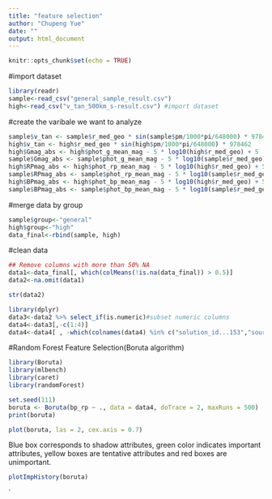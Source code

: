---
title: "feature selection"
author: "Chupeng Yue"
date: ""
output: html_document
---

```{r setup, include=FALSE}
knitr::opts_chunk$set(echo = TRUE)
```
#import dataset
```{r}
library(readr)
sample<-read_csv("general_sample_result.csv")
high<-read_csv("v_tan_500km_s-result.csv") #import dataset
```
#create the varibale we want to analyze
```{r}
sample$v_tan <- sample$r_med_geo * sin(sample$pm/1000*pi/648000) * 978462
high$v_tan <- high$r_med_geo * sin(high$pm/1000*pi/648000) * 978462
high$Gmag_abs <- high$phot_g_mean_mag - 5 * log10(high$r_med_geo) + 5
sample$Gmag_abs <- sample$phot_g_mean_mag - 5 * log10(sample$r_med_geo) + 5
high$RPmag_abs <- high$phot_rp_mean_mag - 5 * log10(high$r_med_geo) + 5
sample$RPmag_abs <- sample$phot_rp_mean_mag - 5 * log10(sample$r_med_geo) + 5
high$BPmag_abs <- high$phot_bp_mean_mag - 5 * log10(high$r_med_geo) + 5
sample$BPmag_abs <- sample$phot_bp_mean_mag - 5 * log10(sample$r_med_geo) + 5
```




#merge data by group 
```{r}
sample$group<-"general"
high$group<-"high"
data_final<-rbind(sample, high)
```
#clean data
```{r}
## Remove columns with more than 50% NA
data1<-data_final[, which(colMeans(!is.na(data_final)) > 0.5)]
data2<-na.omit(data1)
```

```{r}
str(data2)
```

```{r}
library(dplyr)
data3<-data2 %>% select_if(is.numeric)#subset numeric columns
data4<-data3[,-c(1:4)]
data4<-data4[ , -which(colnames(data4) %in% c("solution_id...153","source_id...154","source_id...379"))]#remove id variable
```
#Random Forest Feature Selection(Boruta algorithm)
```{r}
library(Boruta)
library(mlbench)
library(caret)
library(randomForest)
```

```{r}
set.seed(111)
boruta <- Boruta(bp_rp ~ ., data = data4, doTrace = 2, maxRuns = 500)
print(boruta)
```
```{r}
plot(boruta, las = 2, cex.axis = 0.7)
```
Blue box corresponds to shadow attributes, green color indicates important attributes, yellow boxes are tentative attributes and red boxes are unimportant.


```{r}
plotImpHistory(boruta)
```













`




















